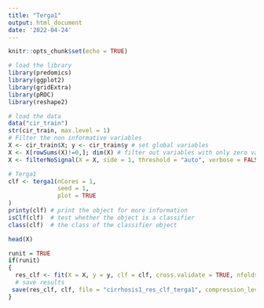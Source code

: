 ```yaml
---
title: "Terga1"
output: html_document
date: '2022-04-24'
---
```


```r
knitr::opts_chunk$set(echo = TRUE)
```

```r
# load the library
library(predomics)
library(ggplot2)
library(gridExtra)
library(pROC)
library(reshape2)
```




```r
# load the data
data("cir_train")
str(cir_train, max.level = 1)
# Filter the non informative variables
X <- cir_train$X; y <- cir_train$y # set global variables
X <- X[rowSums(X)!=0,]; dim(X) # filter out variables with only zero values
X <- filterNoSignal(X = X, side = 1, threshold = "auto", verbose = FALSE); dim(X) 

```

```r
# Terga1
clf <- terga1(nCores = 1, 
              seed = 1, 
              plot = TRUE
)
printy(clf) # print the object for more information
isClf(clf)  # test whether the object is a classifier
class(clf)  # the class of the classifier object
```
```r
head(X)

```

```r
runit = TRUE
if(runit)
{
  res_clf <- fit(X = X, y = y, clf = clf, cross.validate = TRUE, nfolds = 10); #class(res_clf)
  # save results
 save(res_clf, clf, file = "cirrhosis1_res_clf_terga1", compression_level = 9)
}


```

